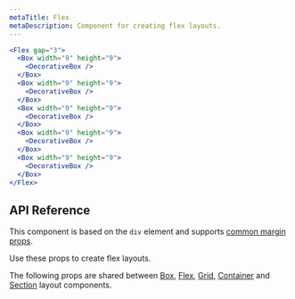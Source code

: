 ```yaml
---
metaTitle: Flex
metaDescription: Component for creating flex layouts.
---
```


```jsx live=true
<Flex gap="3">
  <Box width="9" height="9">
    <DecorativeBox />
  </Box>
  <Box width="9" height="9">
    <DecorativeBox />
  </Box>
  <Box width="9" height="9">
    <DecorativeBox />
  </Box>
  <Box width="9" height="9">
    <DecorativeBox />
  </Box>
  <Box width="9" height="9">
    <DecorativeBox />
  </Box>
</Flex>
```

## API Reference

This component is based on the `div` element and supports [common margin props](/themes/docs/theme/layout#margin-props).

Use these props to create flex layouts.

<ThemesPropsTable name="flex" />

The following props are shared between [Box](./box), [Flex](./flex), [Grid](./grid), [Container](./container) and [Section](./section) layout components.

<ThemesPropsTable name="layout" />
